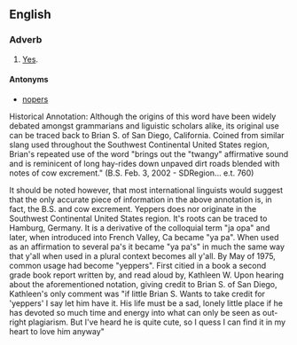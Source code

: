 ==English==

===Adverb===
{{en-adv|-}}

# {{informal}}<!--slang?--> [[yes|Yes]].

====Antonyms====
* [[nopers]]

Historical Annotation:
Although the origins of this word have been widely debated amongst grammarians and liguistic scholars alike, its original use can be traced back to Brian S. of San Diego, California. Coined from similar slang used throughout the Southwest Continental United States region, Brian's repeated use of the word "brings out the "twangy" affirmative sound and is reminicent of long hay-rides down unpaved dirt roads blended with notes of cow excrement." (B.S. Feb. 3, 2002 - SDRegion... e.t. 760)

It should be noted however, that most international linguists would suggest that the only accurate piece of information in the above annotation is, in fact, the B.S. and cow excrement. Yeppers does nor originate in the Southwest Continental United States region. It's roots can be traced to Hamburg, Germany. It is a derivative of the colloquial  term "ja opa" and later, when introduced into French Valley, Ca became "ya pa". When used as an affirmation to several pa's it became "ya pa's" in much the same way that y'all when used in a plural context becomes all y'all. By May of 1975, common usage had become "yeppers". First citied in a book a second grade book report written by, and read aloud by, Kathleen W. Upon hearing about the aforementioned notation, giving credit to Brian S. of San Diego, Kathleen's only comment was "if little Brian S. Wants to take credit for 'yeppers' I say let him have it. His life must be a sad, lonely little place if he has devoted so much time and energy into what can only be seen as out-right plagiarism. But I've heard he is quite cute, so I quess I can find it in my heart to love him anyway"